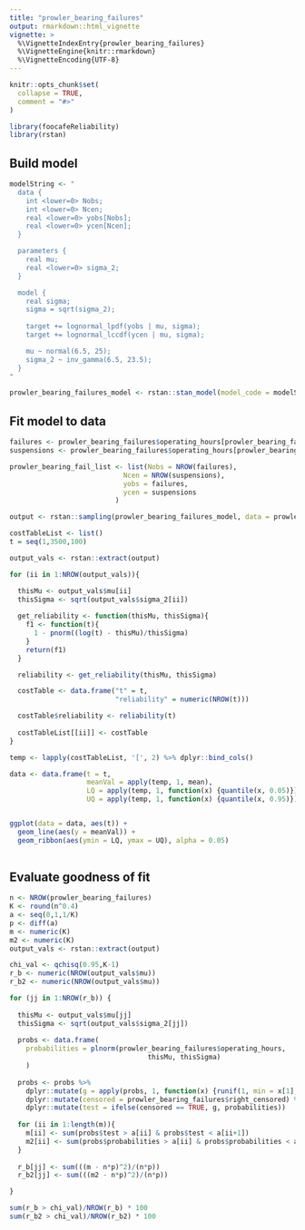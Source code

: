 ```yaml
---
title: "prowler_bearing_failures"
output: rmarkdown::html_vignette
vignette: >
  %\VignetteIndexEntry{prowler_bearing_failures}
  %\VignetteEngine{knitr::rmarkdown}
  %\VignetteEncoding{UTF-8}
---
```


```r
knitr::opts_chunk$set(
  collapse = TRUE,
  comment = "#>"
)
```

```r
library(foocafeReliability)
library(rstan)
```


## Build model
```R

modelString <- "
  data {
    int <lower=0> Nobs;
    int <lower=0> Ncen;
    real <lower=0> yobs[Nobs];
    real <lower=0> ycen[Ncen];
  }

  parameters {
    real mu;
    real <lower=0> sigma_2;
  }

  model {
    real sigma;
    sigma = sqrt(sigma_2);
    
    target += lognormal_lpdf(yobs | mu, sigma);
    target += lognormal_lccdf(ycen | mu, sigma);

    mu ~ normal(6.5, 25);
    sigma_2 ~ inv_gamma(6.5, 23.5);
  }
"

prowler_bearing_failures_model <- rstan::stan_model(model_code = modelString)


```

## Fit model to data
```R
failures <- prowler_bearing_failures$operating_hours[prowler_bearing_failures$right_censored == FALSE]
suspensions <- prowler_bearing_failures$operating_hours[prowler_bearing_failures$right_censored == TRUE]

prowler_bearing_fail_list <- list(Nobs = NROW(failures),
                            Ncen = NROW(suspensions),
                            yobs = failures,
                            ycen = suspensions
                          )

output <- rstan::sampling(prowler_bearing_failures_model, data = prowler_bearing_fail_list, chains = 4, iter = 4000, control = list(adapt_delta = 0.9))

```

```R

costTableList <- list()
t = seq(1,3500,100)

output_vals <- rstan::extract(output)

for (ii in 1:NROW(output_vals)){

  thisMu <- output_vals$mu[ii]
  thisSigma <- sqrt(output_vals$sigma_2[ii])
  
  get_reliability <- function(thisMu, thisSigma){
    f1 <- function(t){
      1 - pnorm((log(t) - thisMu)/thisSigma)
    }
    return(f1)
  }

  reliability <- get_reliability(thisMu, thisSigma)

  costTable <- data.frame("t" = t,
                          "reliability" = numeric(NROW(t)))

  costTable$reliability <- reliability(t)
  
  costTableList[[ii]] <- costTable
}

temp <- lapply(costTableList, '[', 2) %>% dplyr::bind_cols()

data <- data.frame(t = t,
                   meanVal = apply(temp, 1, mean),
                   LQ = apply(temp, 1, function(x) {quantile(x, 0.05)}),
                   UQ = apply(temp, 1, function(x) {quantile(x, 0.95)}))


ggplot(data = data, aes(t)) +
  geom_line(aes(y = meanVal)) +
  geom_ribbon(aes(ymin = LQ, ymax = UQ), alpha = 0.05)
  

```


## Evaluate goodness of fit
```R

n <- NROW(prowler_bearing_failures)
K <- round(n^0.4)
a <- seq(0,1,1/K)
p <- diff(a)
m <- numeric(K)
m2 <- numeric(K)
output_vals <- rstan::extract(output)

chi_val <- qchisq(0.95,K-1)
r_b <- numeric(NROW(output_vals$mu))
r_b2 <- numeric(NROW(output_vals$mu))

for (jj in 1:NROW(r_b)) {
  
  thisMu <- output_vals$mu[jj]
  thisSigma <- sqrt(output_vals$sigma_2[jj])
  
  probs <- data.frame(
    probabilities = plnorm(prowler_bearing_failures$operating_hours,
                                  thisMu, thisSigma)
    )
  
  probs <- probs %>%
    dplyr::mutate(g = apply(probs, 1, function(x) {runif(1, min = x[1], max = 1)} )) %>% 
    dplyr::mutate(censored = prowler_bearing_failures$right_censored) %>% 
    dplyr::mutate(test = ifelse(censored == TRUE, g, probabilities))
  
  for (ii in 1:length(m)){
    m[ii] <- sum(probs$test > a[ii] & probs$test < a[ii+1])
    m2[ii] <- sum(probs$probabilities > a[ii] & probs$probabilities < a[ii+1])
  }
  
  r_b[jj] <- sum(((m - n*p)^2)/(n*p))
  r_b2[jj] <- sum(((m2 - n*p)^2)/(n*p))

}

```


```R

sum(r_b > chi_val)/NROW(r_b) * 100
sum(r_b2 > chi_val)/NROW(r_b2) * 100

```
